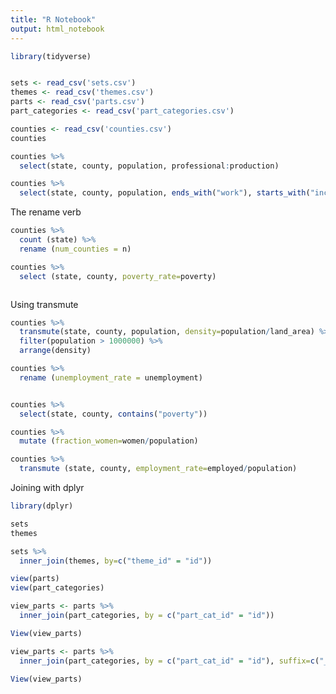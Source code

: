 ---
title: "R Notebook"
output: html_notebook
---

```{r}
library(tidyverse)


sets <- read_csv('sets.csv')
themes <- read_csv('themes.csv')
parts <- read_csv('parts.csv')
part_categories <- read_csv('part_categories.csv')

```
```{r}
counties <- read_csv('counties.csv')
counties

counties %>%
  select(state, county, population, professional:production)

counties %>%
  select(state, county, population, ends_with("work"), starts_with("income"), contains("per"))


```
The rename verb
```{r}
counties %>%
  count (state) %>%
  rename (num_counties = n)

counties %>%
  select (state, county, poverty_rate=poverty)



```
Using transmute
```{r}

counties %>%
  transmute(state, county, population, density=population/land_area) %>%
  filter(population > 1000000) %>%
  arrange(density)


```

```{r}
counties %>%
  rename (unemployment_rate = unemployment)


counties %>%
  select(state, county, contains("poverty"))


```
```{r}
counties %>%
  mutate (fraction_women=women/population)

counties %>%
  transmute (state, county, employment_rate=employed/population)

```
Joining with dplyr
```{r}
library(dplyr)

sets
themes
```
```{r}
sets %>%
  inner_join(themes, by=c("theme_id" = "id"))

```
```{r}
view(parts)
view(part_categories)

view_parts <- parts %>%
  inner_join(part_categories, by = c("part_cat_id" = "id"))

View(view_parts)

view_parts <- parts %>%
  inner_join(part_categories, by = c("part_cat_id" = "id"), suffix=c("_parts", "_part_categories"))

View(view_parts)

```

